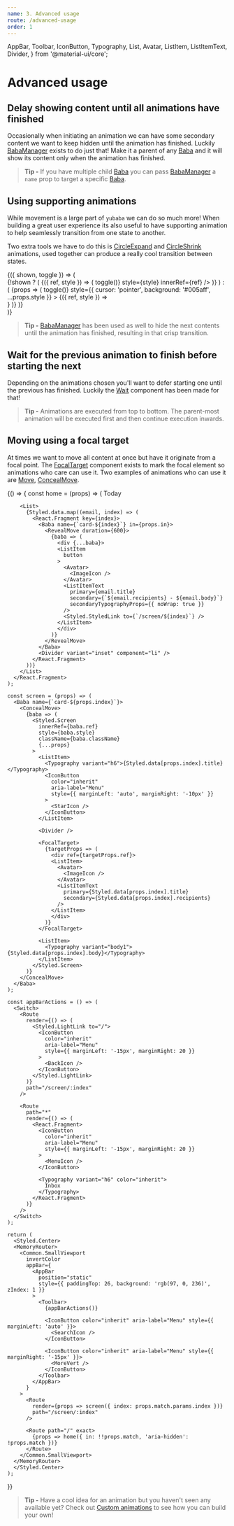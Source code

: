 ```yaml
---
name: 3. Advanced usage
route: /advanced-usage
order: 1
---
```


  AppBar,
  Toolbar,
  IconButton,
  Typography,
  List,
  Avatar,
  ListItem,
  ListItemText,
  Divider,
} from '@material-ui/core';

# Advanced usage

## Delay showing content until all animations have finished

Occasionally when initiating an animation we can have some secondary content we want to keep hidden until the animation has finished.
Luckily [BabaManager](/baba-manager) exists to do just that!
Make it a parent of any [Baba](/baba) and it will show its content only when the animation has finished.

> **Tip -** If you have multiple child [Baba](/baba) you can pass [BabaManager](/baba-manager) a `name` prop to target a specific [Baba](/baba).

## Using supporting animations

While movement is a large part of `yubaba` we can do so much more!
When building a great user experience its also useful to have supporting animation to help seamlessly transition from one state to another.

Two extra tools we have to do this is [CircleExpand](/circle-expand) and [CircleShrink](/circle-shrink) animations,
used together can produce a really cool transition between states.

<Playground>
  <Styled.Center>
    <Common.SmallViewport>
      <Common.Toggler>
        {({ shown, toggle }) => (
          <div id="yo">
            {!shown ? (
              <Styled.Container>
                <Baba name="circle-expand-square" key="1">
                  <CircleExpand background="#fea3aa">
                    {({ ref, style }) => (
                      <Styled.Root onClick={() => toggle()} style={style} innerRef={ref} />
                    )}
                  </CircleExpand>
                </Baba>
              </Styled.Container>
            ) : (
              <BabaManager>
                {props => (
                  <Styled.Container
                    onClick={() => toggle()}
                    style={{ cursor: 'pointer', background: '#005aff', ...props.style }}
                  >
                    <Baba name="circle-expand-square" key="2">
                      <CircleShrink background="#005aff">
                        {({ ref, style }) => <div style={style} ref={ref} />}
                      </CircleShrink>
                    </Baba>
                  </Styled.Container>
                )}
              </BabaManager>
            )}
          </div>
        )}
      </Common.Toggler>
    </Common.SmallViewport>
  </Styled.Center>
</Playground>

> **Tip -** [BabaManager](/baba-manager) has been used as well to hide the next contents until the animation has finished,
> resulting in that crisp transition.

## Wait for the previous animation to finish before starting the next

Depending on the animations chosen you'll want to defer starting one until the previous has finished.
Luckily the [Wait](/wait) component has been made for that!

> **Tip -** Animations are executed from top to bottom.
> The parent-most animation will be executed first and then continue execution inwards.

## Moving using a focal target

At times we want to move all content at once but have it originate from a focal point.
The [FocalTarget](/focal-target) component exists to mark the focal element so animations who care can use it.
Two examples of animations who can use it are [Move](/move), [ConcealMove](/conceal-move).

<Playground>
  {() => {
    const home = (props) => (
      <React.Fragment>
        <Typography
          gutterBottom
          variant="subheading"
          color="inherit"
          style={{ marginTop: 20, marginLeft: 22 }}
        >
          Today
        </Typography>

        <List>
          {Styled.data.map((email, index) => (
            <React.Fragment key={index}>
              <Baba name={`card-${index}`} in={props.in}>
                <RevealMove duration={600}>
                  {baba => (
                    <div {...baba}>
                    <ListItem
                      button
                    >
                      <Avatar>
                        <ImageIcon />
                      </Avatar>
                      <ListItemText
                        primary={email.title}
                        secondary={`${email.recipients} - ${email.body}`}
                        secondaryTypographyProps={{ noWrap: true }}
                      />
                      <Styled.StyledLink to={`/screen/${index}`} />
                    </ListItem>
                    </div>
                  )}
                </RevealMove>
              </Baba>
              <Divider variant="inset" component="li" />
            </React.Fragment>
          ))}
        </List>
      </React.Fragment>
    );

    const screen = (props) => (
      <Baba name={`card-${props.index}`}>
        <ConcealMove>
          {baba => (
            <Styled.Screen
              innerRef={baba.ref}
              style={baba.style}
              className={baba.className}
              {...props}
            >
              <ListItem>
                <Typography variant="h6">{Styled.data[props.index].title}</Typography>
                <IconButton
                  color="inherit"
                  aria-label="Menu"
                  style={{ marginLeft: 'auto', marginRight: '-10px' }}
                >
                  <StarIcon />
                </IconButton>
              </ListItem>

              <Divider />

              <FocalTarget>
                {targetProps => (
                  <div ref={targetProps.ref}>
                  <ListItem>
                    <Avatar>
                      <ImageIcon />
                    </Avatar>
                    <ListItemText
                      primary={Styled.data[props.index].title}
                      secondary={Styled.data[props.index].recipients}
                    />
                  </ListItem>
                  </div>
                )}
              </FocalTarget>

              <ListItem>
                <Typography variant="body1">{Styled.data[props.index].body}</Typography>
              </ListItem>
            </Styled.Screen>
          )}
        </ConcealMove>
      </Baba>
    );

    const appBarActions = () => (
      <Switch>
        <Route
          render={() => (
            <Styled.LightLink to="/">
              <IconButton
                color="inherit"
                aria-label="Menu"
                style={{ marginLeft: '-15px', marginRight: 20 }}
              >
                <BackIcon />
              </IconButton>
            </Styled.LightLink>
          )}
          path="/screen/:index"
        />

        <Route
          path="*"
          render={() => (
            <React.Fragment>
              <IconButton
                color="inherit"
                aria-label="Menu"
                style={{ marginLeft: '-15px', marginRight: 20 }}
              >
                <MenuIcon />
              </IconButton>

              <Typography variant="h6" color="inherit">
                Inbox
              </Typography>
            </React.Fragment>
          )}
        />
      </Switch>
    );

    return (
      <Styled.Center>
      <MemoryRouter>
        <Common.SmallViewport
          invertColor
          appBar={
            <AppBar
              position="static"
              style={{ paddingTop: 26, background: 'rgb(97, 0, 236)', zIndex: 1 }}
            >
              <Toolbar>
                {appBarActions()}

                <IconButton color="inherit" aria-label="Menu" style={{ marginLeft: 'auto' }}>
                  <SearchIcon />
                </IconButton>

                <IconButton color="inherit" aria-label="Menu" style={{ marginRight: '-15px' }}>
                  <MoreVert />
                </IconButton>
              </Toolbar>
            </AppBar>
          }
        >
          <Route
            render={props => screen({ index: props.match.params.index })}
            path="/screen/:index"
          />

          <Route path="/" exact>
            {props => home({ in: !!props.match, 'aria-hidden': !props.match })}
          </Route>
        </Common.SmallViewport>
      </MemoryRouter>
      </Styled.Center>
    );

}}

</Playground>

> **Tip -** Have a cool idea for an animation but you haven't seen any available yet?
> Check out [Custom animations](/custom-animations) to see how you can build your own!
